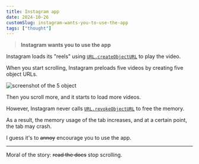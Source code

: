 ```yaml
---
title: Instagram app
date: 2024-10-26
customSlug: instagram-wants-you-to-use-the-app
tags: ["thought"]
---
```


> **Instagram wants you to use the app**

Instagram loads its "reels" using [`URL.createObjectURL`](https://developer.mozilla.org/en-US/docs/Web/API/URL/createObjectURL_static) to play the video.

When you start scrolling, Instagram preloads five videos by creating five object URLs.



<Image src={streams} alt="screenshot of the 5 object" />

Then you scroll more, and it starts to load more videos.

However, Instagram never calls [`URL.revokeObjectURL`](https://developer.mozilla.org/en-US/docs/Web/API/URL/revokeObjectURL_static) to free the memory.

As a result, the memory usage of the tab increases, and at a certain point, the tab may crash.

I guess it's to ~~annoy~~ encourage you to use the app.

---

Moral of the story: ~~read the docs~~ stop scrolling.
